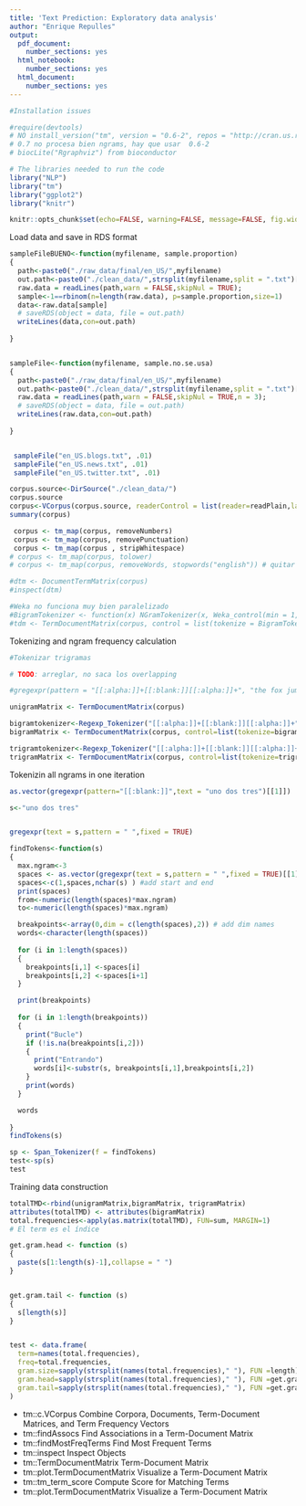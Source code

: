 ```yaml
---
title: 'Text Prediction: Exploratory data analysis'
author: "Enrique Repulles"
output:
  pdf_document:
    number_sections: yes
  html_notebook:
    number_sections: yes
  html_document:
    number_sections: yes
---
```


```r
#Installation issues

#require(devtools)
# NO install_version("tm", version = "0.6-2", repos = "http://cran.us.r-project.org")
# 0.7 no procesa bien ngrams, hay que usar  0.6-2 
# biocLite("Rgraphviz") from bioconductor

```



```r
# The libraries needed to run the code
library("NLP")
library("tm")
library("ggplot2")
library("knitr")


```


```r
knitr::opts_chunk$set(echo=FALSE, warning=FALSE, message=FALSE, fig.width=6, fig.height=3, fig.align="center", cache = TRUE)

```



Load data and save in RDS format

```r
sampleFileBUENO<-function(myfilename, sample.proportion)
{
  path<-paste0("./raw_data/final/en_US/",myfilename)
  out.path<-paste0("./clean_data/",strsplit(myfilename,split = ".txt")[[1]],".sampled.txt")
  raw.data = readLines(path,warn = FALSE,skipNul = TRUE);
  sample<-1==rbinom(n=length(raw.data), p=sample.proportion,size=1)
  data<-raw.data[sample]
  # saveRDS(object = data, file = out.path)
  writeLines(data,con=out.path)
  
}


sampleFile<-function(myfilename, sample.no.se.usa)
{
  path<-paste0("./raw_data/final/en_US/",myfilename)
  out.path<-paste0("./clean_data/",strsplit(myfilename,split = ".txt")[[1]],".sampled.txt")
  raw.data = readLines(path,warn = FALSE,skipNul = TRUE,n = 3);
  # saveRDS(object = data, file = out.path)
  writeLines(raw.data,con=out.path)
  
}


 sampleFile("en_US.blogs.txt", .01)
 sampleFile("en_US.news.txt", .01)
 sampleFile("en_US.twitter.txt", .01)


```




```r
corpus.source<-DirSource("./clean_data/")
corpus.source
corpus<-VCorpus(corpus.source, readerControl = list(reader=readPlain,language = "en"))
summary(corpus)


```


```r

 corpus <- tm_map(corpus, removeNumbers)
 corpus <- tm_map(corpus, removePunctuation)
 corpus <- tm_map(corpus , stripWhitespace)
# corpus <- tm_map(corpus, tolower)
# corpus <- tm_map(corpus, removeWords, stopwords("english")) # quitar
```



```r
#dtm <- DocumentTermMatrix(corpus)
#inspect(dtm)
```



```r

#Weka no funciona muy bien paralelizado
#BigramTokenizer <- function(x) NGramTokenizer(x, Weka_control(min = 1, max = 1))
#tdm <- TermDocumentMatrix(corpus, control = list(tokenize = BigramTokenizer))
```

Tokenizing and ngram frequency calculation

```r

#Tokenizar trigramas

# TODO: arreglar, no saca los overlapping

#gregexpr(pattern = "[[:alpha:]]+[[:blank:]][[:alpha:]]+", "the fox jumps and fly")

unigramMatrix <- TermDocumentMatrix(corpus)

bigramtokenizer<-Regexp_Tokenizer("[[:alpha:]]+[[:blank:]][[:alpha:]]+")
bigramMatrix <- TermDocumentMatrix(corpus, control=list(tokenize=bigramtokenizer))

trigramtokenizer<-Regexp_Tokenizer("[[:alpha:]]+[[:blank:]][[:alpha:]]+[[:blank:]][[:alpha:]]+")
trigramMatrix <- TermDocumentMatrix(corpus, control=list(tokenize=trigramtokenizer))


```


Tokenizin all ngrams in one iteration
```r


as.vector(gregexpr(pattern="[[:blank:]]",text = "uno dos tres")[[1]])

s<-"uno dos tres"


gregexpr(text = s,pattern = " ",fixed = TRUE)

findTokens<-function(s)
{
  max.ngram<-3
  spaces <- as.vector(gregexpr(text = s,pattern = " ",fixed = TRUE)[[1]])
  spaces<-c(1,spaces,nchar(s) ) #add start and end
  print(spaces)
  from<-numeric(length(spaces)*max.ngram)
  to<-numeric(length(spaces)*max.ngram)

  breakpoints<-array(0,dim = c(length(spaces),2)) # add dim names
  words<-character(length(spaces))
  
  for (i in 1:length(spaces))
  {
    breakpoints[i,1] <-spaces[i]
    breakpoints[i,2] <-spaces[i+1]
  }

  print(breakpoints)
  
  for (i in 1:length(breakpoints))
  {
    print("Bucle")
    if (!is.na(breakpoints[i,2]))
    {
      print("Entrando")
      words[i]<-substr(s, breakpoints[i,1],breakpoints[i,2])
    }
    print(words)
  }

  words
     
}
findTokens(s)

sp <- Span_Tokenizer(f = findTokens)
test<-sp(s)
test


```


Training data construction


```r
totalTMD<-rbind(unigramMatrix,bigramMatrix, trigramMatrix)
attributes(totalTMD) <- attributes(bigramMatrix)
total.frequencies<-apply(as.matrix(totalTMD), FUN=sum, MARGIN=1)
# El term es el índice

get.gram.head <- function (s)
{
  paste(s[1:length(s)-1],collapse = " ")
}


get.gram.tail <- function (s)
{
  s[length(s)]
}


test <- data.frame(
  term=names(total.frequencies),
  freq=total.frequencies,
  gram.size=sapply(strsplit(names(total.frequencies)," "), FUN =length),
  gram.head=sapply(strsplit(names(total.frequencies)," "), FUN =get.gram.head),
  gram.tail=sapply(strsplit(names(total.frequencies)," "), FUN =get.gram.tail)
)

```




- tm::c.VCorpus		Combine Corpora, Documents, Term-Document Matrices, and Term Frequency Vectors
- tm::findAssocs		Find Associations in a Term-Document Matrix
- tm::findMostFreqTerms		Find Most Frequent Terms
- tm::inspect		Inspect Objects
- tm::TermDocumentMatrix		Term-Document Matrix
- tm::plot.TermDocumentMatrix		Visualize a Term-Document Matrix
- tm::tm_term_score		Compute Score for Matching Terms
- tm::plot.TermDocumentMatrix		Visualize a Term-Document Matrix


